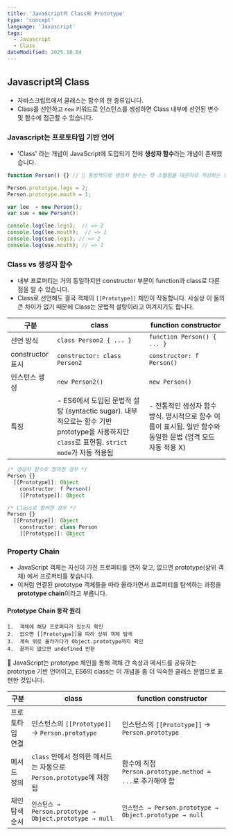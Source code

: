 ```yaml
---
title: 'JavaScript의 Class와 Prototype'
type: 'concept'
language: 'Javascript'
tags:
  - Javascript
  - Class
dateModified: 2025.10.04
---
```


## Javascript의 Class

- 자바스크립트에서 클래스는 함수의 한 종류입니다.
- Class를 선언하고 `new` 키워드로 인스턴스를 생성하면 Class 내부에 선언된 변수 및 함수에 접근할 수 있습니다.

### Javascript는 프로토타입 기반 언어

- 'Class' 라는 개념이 JavaScript에 도입되기 전에 <b>생성자 함수</b>라는 개념이 존재했습니다.

```js
function Person() {} // 📍 통상적으로 생성자 함수는 첫 스펠링을 대문자로 작성하는 컨벤션이 있습니다.

Person.prototype.legs = 2;
Person.prototype.mouth = 1;

var lee  = new Person();
var sue = new Person():

console.log(lee.legs);  // => 2
console.log(lee.mouth);  // => 1
console.log(sue.legs); // => 2
console.log(use.mouth); // => 1
```

### Class vs 생성자 함수
- 내부 프로퍼티는 거의 동일하지만 constructor 부분이 function과 class로 다른 점을 알 수 있습니다.
- Class로 선언해도 결국 객체의 `[[Prototype]]` 체인이 작동합니다. 사실상 이 둘의 큰 차이가 없기 때문에 Class는 문법적 설탕이라고 여겨지기도 합니다.

| 구분 | class | function constructor |
|------|--------|-----------------------|
| 선언 방식 | `class Person2 { ... }` | `function Person() { ... }` |
| constructor 표시 | `constructor: class Person2` | `constructor: f Person()` |
| 인스턴스 생성 | `new Person2()` | `new Person()` |
| 특징 | - ES6에서 도입된 문법적 설탕 (syntactic sugar). 내부적으로는 함수 기반 prototype을 사용하지만 `class`로 표현됨. `strict mode`가 자동 적용됨 | - 전통적인 생성자 함수 방식. 명시적으로 함수 이름이 표시됨. 일반 함수와 동일한 문법 (엄격 모드 자동 적용 X) |


```js
/* 생성자 함수로 정의한 경우 */
Person {}
  [[Prototype]]: Object
    constructor: f Person()
    [[Prototype]]: Object

/* Class로 정의한 경우 */
Person {}
  [[Prototype]]: Object
    constructor: class Person
    [[Prototype]]: Object
```

### Property Chain
- JavaScript 객체는 자신이 가진 프로퍼티를 먼저 찾고, 없으면 prototype(상위 객체) 에서 프로퍼티를 찾습니다.
- 이처럼 연결된 prototype 객체들을 따라 올라가면서 프로퍼티를 탐색하는 과정을 <b>prototype chain</b>이라고 부릅니다.

#### Prototype Chain 동작 원리
	1.	객체에 해당 프로퍼티가 있는지 확인
	2.	없으면 [[Prototype]]을 따라 상위 객체 탐색
	3.	계속 위로 올라가다가 Object.prototype까지 확인
	4.	끝까지 없으면 undefined 반환


📌 JavaScript는 prototype 체인을 통해 객체 간 속성과 메서드를 공유하는 prototype 기반 언어이고, ES6의 class는 이 개념을 좀 더 익숙한 클래스 문법으로 표현한 것입니다.

| 구분 | class | function constructor |
|------|--------|-----------------------|
| 프로토타입 연결 | 인스턴스의 `[[Prototype]]` → `Person.prototype` | 인스턴스의 `[[Prototype]]` → `Person.prototype` |
| 메서드 정의 | `class` 안에서 정의한 메서드는 자동으로 `Person.prototype`에 저장됨 | 함수에 직접 `Person.prototype.method = ...`로 추가해야 함 |
| 체인 탐색 순서 | `인스턴스 → Person.prototype → Object.prototype → null` | `인스턴스 → Person.prototype → Object.prototype → null` |
